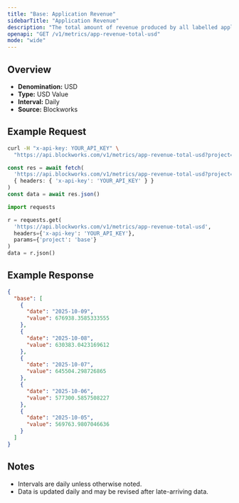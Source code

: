 ```yaml
---
title: "Base: Application Revenue"
sidebarTitle: "Application Revenue"
description: "The total amount of revenue produced by all labelled applications during the specified time period for given blockchain."
openapi: "GET /v1/metrics/app-revenue-total-usd"
mode: "wide"
---
```


## Overview

- **Denomination:** USD
- **Type:** USD Value
- **Interval:** Daily
- **Source:** Blockworks

## Example Request

<CodeGroup>

```bash cURL
curl -H "x-api-key: YOUR_API_KEY" \
  "https://api.blockworks.com/v1/metrics/app-revenue-total-usd?project=base"
```

```typescript TypeScript
const res = await fetch(
  'https://api.blockworks.com/v1/metrics/app-revenue-total-usd?project=base',
  { headers: { 'x-api-key': 'YOUR_API_KEY' } }
)
const data = await res.json()
```

```python Python
import requests

r = requests.get(
  'https://api.blockworks.com/v1/metrics/app-revenue-total-usd',
  headers={'x-api-key': 'YOUR_API_KEY'},
  params={'project': 'base'}
)
data = r.json()
```

</CodeGroup>

## Example Response

```json
{
  "base": [
    {
      "date": "2025-10-09",
      "value": 676938.3585333555
    },
    {
      "date": "2025-10-08",
      "value": 630383.0423169612
    },
    {
      "date": "2025-10-07",
      "value": 645504.298726865
    },
    {
      "date": "2025-10-06",
      "value": 577300.5857508227
    },
    {
      "date": "2025-10-05",
      "value": 569763.9807046636
    }
  ]
}
```

## Notes
- Intervals are daily unless otherwise noted.
- Data is updated daily and may be revised after late-arriving data.